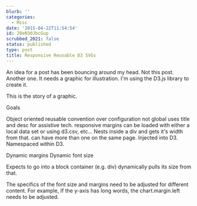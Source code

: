 ```yaml
---
blurb: ''
categories:
  - Misc
date: '2015-04-22T11:54:54'
id: 20eN30JbcGup
scrubbed_2021: false
status: published
type: post
title: Responsive Reusable D3 SVGs
---
```


An idea for a post has been bouncing around my head. Not this post. Another one. It needs a graphic for illustration. I'm using the D3.js library to create it. 

This is the story of a graphic. 

Goals

Object oriented
reusable
convention over configuration
not global
uses title and desc for assistive tech. 
responsive margins
can be loaded with either a local data set or using d3.csv, etc...
Nests inside a div and gets it's width from that. 
can have more than one on the same page. 
Injected into D3. 
Namespaced within D3. 

Dynamic margins
Dynamic font size

Expects to go into a block container (e.g. div) dynamically pulls its size from that. 


The specifics of the font size and margins need to be adjusted for different content. For example, If the y-axis has long words, the chart.margin.left needs to be adjusted.
